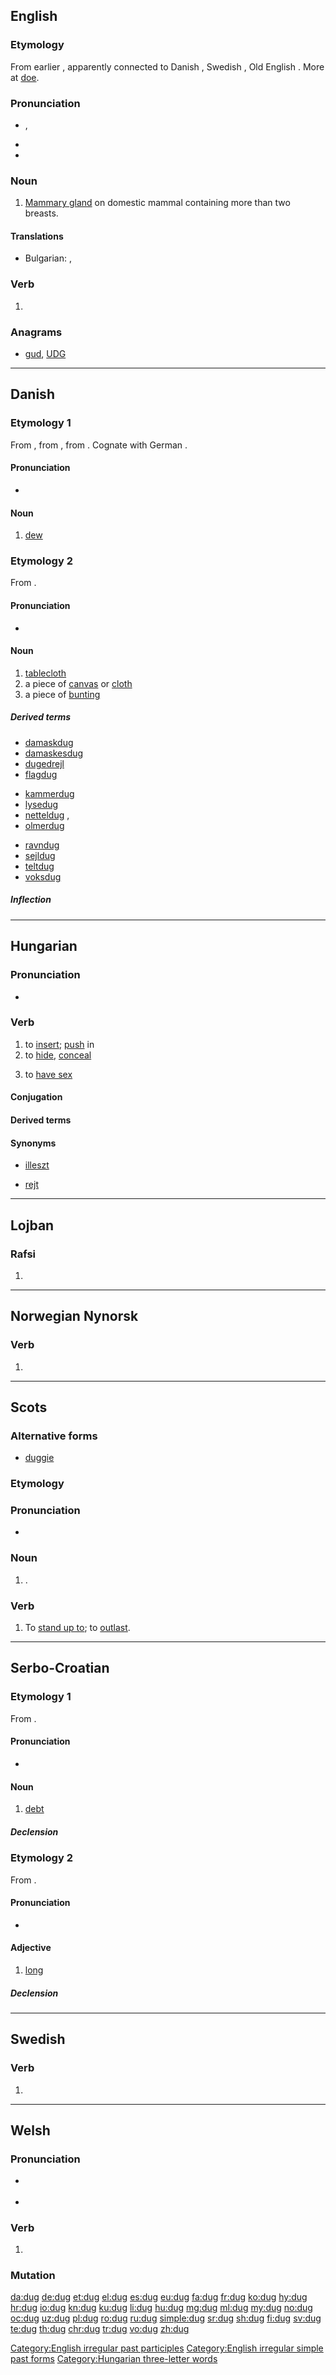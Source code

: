 ==English==

===Etymology===
From earlier {{m|en|dugge}} {{gloss|"pap, teat"; compare also English dialectal {{m|en|ducky}}, {{m|en|dukky||the female breast}}}}, apparently connected to Danish {{m|da|dægge||to suckle}}, Swedish {{m|sv|dägga||to suck}}, Old English {{m|ang|deon|dēon|to suckle}}. More at [[doe]].

===Pronunciation===
* {{enPR|dŭg}}, {{IPA|/dʌɡ/|lang=en}}
* {{rhymes|ʌɡ|lang=en}}
* {{homophones|Doug|lang=en}}

===Noun===
{{en-noun}}

# {{label|en|chiefly|in the plural}} [[mammary gland#English|Mammary gland]] on domestic mammal containing more than two breasts.

====Translations====
{{trans-top|mammary gland on domestic mammal}}
* Bulgarian: {{t|bg|цицка|tr=cicka|sc=Cyrl}}, {{t+|bg|бозка|tr=bozka|sc=Cyrl}}
{{trans-mid}}
{{trans-bottom}}

===Verb===
{{head|en|verb form}}

# {{en-past of|dig}}

===Anagrams===
* [[gud#English|gud]], [[UDG#English|UDG]]

[[Category:English irregular past participles]]
[[Category:English irregular simple past forms]]

----

==Danish==
{{wikipedia|lang=da}}

===Etymology 1===
{{PIE root|da|dʰewh₂}}
From {{etyl|non|da}} {{m|non|dǫgg||dew}}, from {{etyl|gem-pro|da}} {{m|gem-pro|*dawwō||dew}}, from {{etyl|ine-pro|da}} {{m|ine-pro|*dʰewh₂-||smoke, haze}}. Cognate with German {{m|de|Tau||dew}}.

====Pronunciation====
* {{IPA|/duɡ/|[d̥uɡ̊]|lang=da}}

====Noun====
{{da-noun|stem=dugg|en|-}}

# [[dew]]

===Etymology 2===
From {{etyl|non|da}} {{m|non|dúkr}}.

====Pronunciation====
* {{IPA|/duːɡ/|[d̥uːˀ]|lang=da}}

====Noun====
{{da-noun|en|e}}

# [[tablecloth]] {{qualifier|a cloth used to cover and protect a table, especially for a dining table}}
# a piece of [[canvas]] or [[cloth]]
# a piece of [[bunting]] {{qualifier|material from which flags are made}}

=====Derived terms=====
{{rel-top3|terms derived from "dug"}}
* [[damaskdug]] {{g|c}}
* [[damaskesdug]] {{g|c}}
* [[dugedrejl]] {{g|n}}
* [[flagdug]] {{g|c}}
{{rel-mid3}}
* [[kammerdug]] {{g|c}}
* [[lysedug]] {{g|c}}
* [[netteldug]] {{g|c}}, {{g|n}}
* [[olmerdug]] {{g|c}}
{{rel-mid3}}
* [[ravndug]] {{g|c}}
* [[sejldug]] {{g|c}}
* [[teltdug]] {{g|c}}
* [[voksdug]] {{g|c}}
{{rel-bottom}}

=====Inflection=====
{{da-noun-infl|en|e}}

----

==Hungarian==

===Pronunciation===
* {{hu-IPA}}

===Verb===
{{hu-verb}}

# to [[insert]]; [[push]] in
# to [[hide]], [[conceal]]
# {{label|hu|informal}} to [[have sex]]

====Conjugation====
{{hu-conj-ok|d|u|g}}

====Derived terms====
{{hu-verbpref|dug|át|be|el|fel|föl|ki|le|meg|oda|össze|rá|vissza}}

====Synonyms====
* {{sense|insert}} [[illeszt]]
* {{sense|hide}} [[rejt]]

[[Category:Hungarian three-letter words]]

----

==Lojban==

===Rafsi===
{{jbo-rafsi}}

# {{jbo-rafsi of|dugri}}

----

==Norwegian Nynorsk==

===Verb===
{{head|nn|verb form}}

# {{nn-verb-form of|imperative|dug}}

----

==Scots==

===Alternative forms===
* [[duggie]] {{qualifier|diminutive}}

===Etymology===
{{rfe|lang=sco}}

===Pronunciation===
* {{IPA|/dʌɡ/|lang=sco}}

===Noun===
{{sco-noun|dugs}}

# {{l|en|dog}}.

===Verb===
{{sco-verb|dugs|duggin|duggit|duggit}}

# To [[stand up to]]; to [[outlast]].

----

==Serbo-Croatian==

===Etymology 1===
From {{inh|sh|sla-pro|*dъlgъ}}.

====Pronunciation====
* {{IPA|/dûːɡ/|lang=sh}}

====Noun====
{{sh-noun|g=m|head=dȗg|r|дуг|ду̑г}}

# [[debt]]

=====Declension=====
{{sh-decl-noun
|dȗg|dȕgovi
|duga|dugova
|dugu|dugovima
|dug|dugove
|duže|dugovi
|dugu|dugovima
|dugom|dugovima
}}

===Etymology 2===
From {{inh|sh|sla-pro|*dьlgъ}}.

====Pronunciation====
* {{IPA|/dûɡ/|lang=sh}}

====Adjective====
{{sh-adj|head=dȕg|def=dugi|def_a=dȕgī|comp=duži|comp_a=dȕžī|r|дуг|ду̏г}}

# [[long]]

=====Declension=====
{{sh-adj-full|dug|o|duž|e}}

----

==Swedish==

===Verb===
{{head|sv|verb form}}

# {{sv-verb-form-imp|duga}}

----

==Welsh==

===Pronunciation===
* {{a|cy-N}} {{IPA|/dɨːɡ/|lang=cy}}
* {{a|cy-S}} {{IPA|/diːɡ/|lang=cy}}

===Verb===
{{head|cy|verb form}}

# {{lb|cy|obsolete|literary}} {{inflection of|dwyn||3|s|past|lang=cy}}

===Mutation===
{{cy-mut-auto}}

[[da:dug]]
[[de:dug]]
[[et:dug]]
[[el:dug]]
[[es:dug]]
[[eu:dug]]
[[fa:dug]]
[[fr:dug]]
[[ko:dug]]
[[hy:dug]]
[[hr:dug]]
[[io:dug]]
[[kn:dug]]
[[ku:dug]]
[[li:dug]]
[[hu:dug]]
[[mg:dug]]
[[ml:dug]]
[[my:dug]]
[[no:dug]]
[[oc:dug]]
[[uz:dug]]
[[pl:dug]]
[[ro:dug]]
[[ru:dug]]
[[simple:dug]]
[[sr:dug]]
[[sh:dug]]
[[fi:dug]]
[[sv:dug]]
[[te:dug]]
[[th:dug]]
[[chr:dug]]
[[tr:dug]]
[[vo:dug]]
[[zh:dug]]